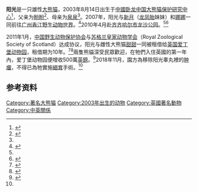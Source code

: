 {{Infobox Panda
|name          = 阳光
|image         = 
|width         = 200px
|caption       = 
|other names   =
|number        = 564<ref name="pandanews">{{cite web|url=http://pandanews.org/the-pandas/564_yang-guan|title=Yang Guan|publisher=Panda News}}{{Dead link|date=2019年12月 |bot=InternetArchiveBot |fix-attempted=yes }}</ref>
|sex           = 雄性
|date of birth = {{birth date and age|2003|8|14}}
|date of death =

|place   = [[四川卧龙国家级自然保护区|四川卧龙国家级自然保护区]]
|period  = 2003年－2007年
|place2  = [[广州香江野生动物世界|广州香江野生动物世界]]
|period2 = 2007年－2008年
|place3  = [[雅安碧峰峡基地|雅安碧峰峡基地]]
|period3 = 2008年－2010年
|place4  = [[齐齐哈尔市|齐齐哈尔市]][[龙沙公园|龙沙公园]]
|period4 = 2010年－
|place5  =
|period5 =

|spouse   =
|parents  = [[盼盼|盼盼]]（父）、[[泉泉|泉泉]]（母）
|children =
|siblings = [[新月|新月]]
}}
'''阳光'''是一只雄性[[大熊猫|大熊猫]]，2003年8月14日出生于[[中國|中國]][[四川卧龙国家级自然保护区|卧龙中国大熊猫保护研究中心]]<ref>{{cite web|url=http://gzdaily.dayoo.com/gb/content/2005-06/07/content_2085277.htm|title=马英九将为赠台熊猫定名|publisher=广州日报|date=2005-06-07|deadurl=yes|archiveurl=https://web.archive.org/web/20160304075544/http://gzdaily.dayoo.com/gb/content/2005-06/07/content_2085277.htm|archivedate=2016年3月4日|df=}}</ref>，父亲为[[盼盼|盼盼]]<ref name="people">{{cite web|url=http://unn.people.com.cn/GB/22220/142927/144722/11662933.html|title=国宝大熊猫“阳光”莅临齐齐哈尔市龙沙公园|publisher=人民网|date=2010-05-21|accessdate=2011-01-10|archive-date=2016-03-04|archive-url=https://web.archive.org/web/20160304052344/http://unn.people.com.cn/GB/22220/142927/144722/11662933.html|dead-url=no}}</ref>、母亲为[[泉泉|泉泉]]<ref name="pandanews" />。2007年，阳光与[[新月_(大熊貓)|新月]]（[[龙凤胎|龙凤胎]]妹妹）和[[娜娜_(大熊貓)|娜娜]]一同前往[[广州香江野生动物世界|广州香江野生动物世界]]。<ref>{{cite web|url=http://news.sina.com.cn/c/2007-01-31/104711131686s.shtml|title=卧龙大熊猫只听懂四川话 豪华住所耗资千万|publisher=2007-01-31|accessdate=2011-01-10|archive-date=2009-01-09|archive-url=https://web.archive.org/web/20090109061849/http://news.sina.com.cn/c/2007-01-31/104711131686s.shtml|dead-url=no}}</ref>2010年4月赴[[齐齐哈尔市|齐齐哈尔市]][[龙沙公园|龙沙公园]]。<ref name="people" /><ref>{{cite web|url=http://qiqihar.dbw.cn/system/2010/08/17/052678131.shtml|title=“国宝”喜洋洋过生日|publisher=齐齐哈尔新闻网|date=2010-08-17|access-date=2011-01-10|archive-url=https://web.archive.org/web/20130609033610/http://qiqihar.dbw.cn/system/2010/08/17/052678131.shtml|archive-date=2013-06-09|dead-url=yes}}</ref>

2011年1月，[[中国野生动物保护协会|中国野生动物保护协会]]与[[苏格兰皇家动物学会|苏格兰皇家动物学会]]（Royal Zoological Society of Scotland）达成协议，阳光与雌性大熊猫[[甜甜|甜甜]]一同被租借给[[英国|英国]][[爱丁堡动物园|爱丁堡动物园]]，租借期为10年。<ref>{{cite web|url=http://news.ifeng.com/gundong/detail_2011_01/11/4212386_0.shtml|title=大熊猫阳光和甜甜将赴英国|publisher=凤凰网|date=2011-01-11|accessdate=2011-01-10|archive-date=2018-11-29|archive-url=https://web.archive.org/web/20181129100305/http://news.ifeng.com/gundong/detail_2011_01/11/4212386_0.shtml|dead-url=no}}</ref><ref>{{Cite web|url=https://www.bbc.com/ukchina/trad/uk_life/2012/04/120411_life_panda_advert_ban|title=蘇格蘭政府熊貓廣告「誤導公眾」|accessdate=2018-11-29|date=2012-04-11|publisher=BBC 英倫网|language=zh|archive-date=2018-11-29|archive-url=https://web.archive.org/web/20181129101735/https://www.bbc.com/ukchina/trad/uk_life/2012/04/120411_life_panda_advert_ban|dead-url=no}}</ref>兩隻熊貓深受民眾歡迎，在牠們入住英國的第一年內，爱丁堡动物园便增收500萬[[英鎊|英鎊]]。<ref name=":0">{{Cite web|url=http://cn.chinadaily.com.cn/2018-11/29/content_37329013.htm|title=旅英大熊猫阳光在爱丁堡动物园接受绝育手术|accessdate=2018-11-29|author=韩宝仪|date=2018-11-29|publisher=中国日报网|archive-date=2018-11-29|archive-url=https://web.archive.org/web/20181129005301/http://cn.chinadaily.com.cn/2018-11/29/content_37329013.htm|dead-url=no}}</ref>2018年11月，園方為移除阳光睾丸裡的[[肿瘤|肿瘤]]，不得已為牠實施[[絕育|絕育]]手術。<ref name=":0" />

== 参考资料 ==
{{reflist}}

[[Category:著名大熊猫|Category:著名大熊猫]]
[[Category:2003年出生的动物|Category:2003年出生的动物]]
[[Category:英國著名動物|Category:英國著名動物]]
[[Category:中英關係|Category:中英關係]]
